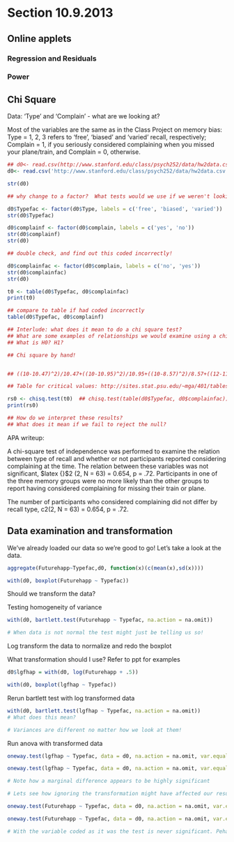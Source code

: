Section 10.9.2013
========================================================

## Online applets
### Regression and Residuals
### Power

## Chi Square

Data: 'Type' and 'Complain' - what are we looking at?

Most of the variables are the same as in the Class Project on memory bias: Type = 1, 2, 3 refers to ‘free’, ‘biased’ and ‘varied’ recall, respectively; Complain = 1, if you seriously considered complaining when you missed your plane/train, and Complain = 0, otherwise. 

``` r
## d0<- read.csv(http://www.stanford.edu/class/psych252/data/hw2data.csv)
d0<- read.csv('http://www.stanford.edu/class/psych252/data/hw2data.csv')

str(d0)

## why change to a factor?  What tests would we use if we weren't looking at "Type" and "Complain", but other variables? Refer to ppt

d0$Typefac <- factor(d0$Type, labels = c('free', 'biased', 'varied'))
str(d0$Typefac)

d0$complainf <- factor(d0$complain, labels = c('yes', 'no'))
str(d0$complainf)
str(d0)

## double check, and find out this coded incorrectly!

d0$complainfac <- factor(d0$complain, labels = c('no', 'yes'))
str(d0$complainfac)
str(d0)

t0 <- table(d0$Typefac, d0$complainfac)
print(t0)

## compare to table if had coded incorrectly
table(d0$Typefac, d0$complainf)

## Interlude: what does it mean to do a chi square test?
## What are some examples of relationships we would examine using a chi square test?
## What is H0? H1?

## Chi square by hand!


## ((10-10.47)^2)/10.47+((10-10.95)^2)/10.95+((10-8.57)^2)/8.57+((12-11.52)^2)/11.52+((13-12.04)^2)/12.04+((8-9.42)^2)/9.42

## Table for critical values: http://sites.stat.psu.edu/~mga/401/tables/Chi-square-table.pdf

rs0 <- chisq.test(t0)  ## chisq.test(table(d0$Typefac, d0$complainfac))
print(rs0)

## How do we interpret these results?  
## What does it mean if we fail to reject the null?

```

APA writeup: 

A chi-square test of independence was performed to examine the relation between type of recall and whether or not participants reported considering complaining at the time. The relation between these variables was not significant, $latex {\chi}$2 (2, N = 63) = 0.654, p = .72. Participants in one of the three memory groups were no more likely than the other groups to report having considered complaining for missing their train or plane.

The number of participants who considered complaining did not differ by recall type, c2(2, N = 63) = 0.654, p = .72.

## Data examination and transformation

We've already loaded our data so we're good to go! Let's take a look at the data.

``` r

aggregate(Futurehapp~Typefac,d0, function(x)(c(mean(x),sd(x))))

with(d0, boxplot(Futurehapp ~ Typefac))

```

Should we transform the data?

Testing homogeneity of variance

``` r

with(d0, bartlett.test(Futurehapp ~ Typefac, na.action = na.omit))

# When data is not normal the test might just be telling us so!
```

Log transform the data to normalize and redo the boxplot

What transformation should I use? Refer to ppt for examples

``` r
d0$lgfhap = with(d0, log(Futurehapp + .5))

with(d0, boxplot(lgfhap ~ Typefac))

```

Rerun bartlett test with log transformed data

```r

with(d0, bartlett.test(lgfhap ~ Typefac, na.action = na.omit))
# What does this mean?

# Variances are different no matter how we look at them!
```

Run anova with transformed data

```r

oneway.test(lgfhap ~ Typefac, data = d0, na.action = na.omit, var.equal = T)

oneway.test(lgfhap ~ Typefac, data = d0, na.action = na.omit, var.equal = F)

# Note how a marginal difference appears to be highly significant

# Lets see how ignoring the transformation might have affected our results

oneway.test(Futurehapp ~ Typefac, data = d0, na.action = na.omit, var.equal = TRUE)

oneway.test(Futurehapp ~ Typefac, data = d0, na.action = na.omit, var.equal = F)

# With the variable coded as it was the test is never significant. Pehaps because the distributions are not normal. 
```
